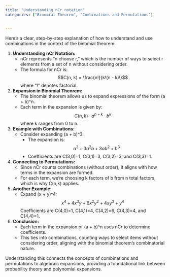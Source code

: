 ```yaml
---
title: "Understanding nCr notation"
categories: ["Binomial Theorem", "Combinations and Permutations"]


---
```




Here's a clear, step-by-step explanation of how to understand and use combinations in the context of the binomial theorem:

1. **Understanding nCr Notation:**
   - nCr represents "n choose r," which is the number of ways to select r elements from a set of n without considering order.
   - The formula for nCr is:
     $$C(n, k) = \frac{n!}{k!(n - k)!}$$
     where "!" denotes factorial.

2. **Expansion in Binomial Theorem:**
   - The binomial theorem allows us to expand expressions of the form (a + b)^n.
   - Each term in the expansion is given by:
     $$C(n, k) \cdot a^{n-k} \cdot b^k$$
     where k ranges from 0 to n.

3. **Example with Combinations:**
   - Consider expanding (a + b)^3.
     - The expansion is:
       $$a^3 + 3a^2b + 3ab^2 + b^3$$
     - Coefficients are C(3,0)=1, C(3,1)=3, C(3,2)=3, and C(3,3)=1.

4. **Connecting to Permutations:**
   - Since nCr counts combinations (without order), it aligns with how terms in the expansion are formed.
   - For each term, we're choosing k factors of b from n total factors, which is why C(n,k) applies.

5. **Another Example:**
   - Expand (x + y)^4:
     $$x^4 + 4x^3y + 6x^2y^2 + 4xy^3 + y^4$$
     Coefficients are C(4,0)=1, C(4,1)=4, C(4,2)=6, C(4,3)=4, and C(4,4)=1.

6. **Conclusion:**
   - Each term in the expansion of (a + b)^n uses nCr to determine coefficients.
   - This ties into combinations, counting ways to select items without considering order, aligning with the binomial theorem's combinatorial nature.

Understanding this connects the concepts of combinations and permutations to algebraic expansions, providing a foundational link between probability theory and polynomial expansions.
